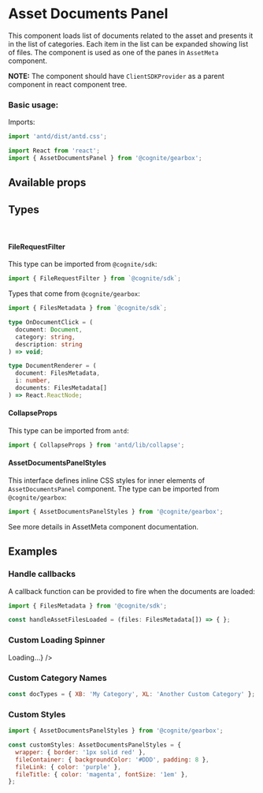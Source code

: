 
<Meta title="Assets/AssetDocumentsPanel" decorators={decorators} />

 # Asset Documents Panel

This component loads list of documents related to the asset and presents it in the list of categories.
Each item in the list can be expanded showing list of files.
The component is used as one of the panes in `AssetMeta` component.

**NOTE:** The component should have `ClientSDKProvider` as a parent component in react component tree.

### Basic usage:

Imports:

```jsx
import 'antd/dist/antd.css';

import React from 'react';
import { AssetDocumentsPanel } from '@cognite/gearbox';
```

<Preview>
  <Story name="Basic Usage">
    <AssetDocumentsPanel assetId={4650652196144007} documentTitleField={'DOC_TITLE'} />
  </Story>
</Preview>

## Available props

<Props of={ComponentProps} />

## Types
<br/>
<h4>FileRequestFilter</h4>

This type can be imported from `@cognite/sdk`:

```jsx
import { FileRequestFilter } from `@cognite/sdk`;
```

Types that come from `@cognite/gearbox`:

```typescript
import { FilesMetadata } from `@cognite/sdk`;

type OnDocumentClick = (
  document: Document,
  category: string,
  description: string
) => void;

type DocumentRenderer = (
  document: FilesMetadata,
  i: number,
  documents: FilesMetadata[]
) => React.ReactNode;
```


#### CollapseProps
This type can be imported from `antd`:

```jsx
import { CollapseProps } from 'antd/lib/collapse';
```

#### AssetDocumentsPanelStyles

This interface defines inline CSS styles for inner elements of `AssetDocumentsPanel` component.
The type can be imported from `@cognite/gearbox`:

```jsx
import { AssetDocumentsPanelStyles } from '@cognite/gearbox';
```

See more details in AssetMeta component documentation.

## Examples

### Handle callbacks

A callback function can be provided to fire when the documents are loaded:

```jsx
import { FilesMetadata } from '@cognite/sdk';

const handleAssetFilesLoaded = (files: FilesMetadata[]) => { };
```

<Preview>
  <Story name="Load callbacks">
    <AssetDocumentsPanel
      assetId={4650652196144007}
      onAssetFilesLoaded={handleAssetFilesLoaded}
    />
  </Story>
</Preview>

### Custom Loading Spinner

<Preview>
  <Story name="Custom Loading Spinner">
    <AssetDocumentsPanel
      assetId={4650652196144007}
      customSpinner={<div>Loading...</div>}
    />
  </Story>
</Preview>

### Custom Category Names

```jsx
const docTypes = { XB: 'My Category', XL: 'Another Custom Category' };
```

<Preview>
  <Story name="Custom Category Names">
    <AssetDocumentsPanel
      assetId={4650652196144007}
      docTypes={docTypes}
    />
  </Story>
</Preview>

### Custom Styles

```jsx
import { AssetDocumentsPanelStyles } from '@cognite/gearbox';

const customStyles: AssetDocumentsPanelStyles = {
  wrapper: { border: '1px solid red' },
  fileContainer: { backgroundColor: '#DDD', padding: 8 },
  fileLink: { color: 'purple' },
  fileTitle: { color: 'magenta', fontSize: '1em' },
};
```
<Preview>
  <Story name="Custom Styles">
  <AssetDocumentsPanel
      assetId={4650652196144007}
      styles={customStyle}
    />
  </Story>
</Preview>
